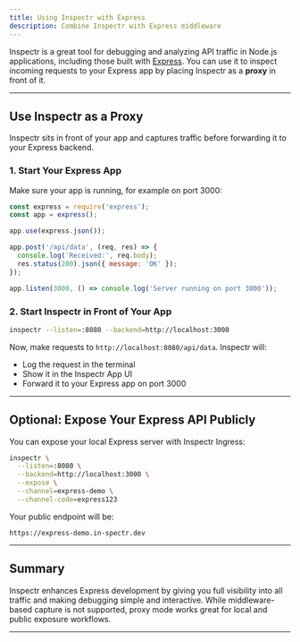 ```yaml
---
title: Using Inspectr with Express
description: Combine Inspectr with Express middleware
---
```



<FlowBase client:only="react" />

[//]: # (# Using Inspectr with Express)

Inspectr is a great tool for debugging and analyzing API traffic in Node.js applications, including those built with [Express](https://expressjs.com/). You can use it to inspect incoming requests to your Express app by placing Inspectr as a **proxy** in front of it.

---

## Use Inspectr as a Proxy

Inspectr sits in front of your app and captures traffic before forwarding it to your Express backend.

### 1. Start Your Express App

Make sure your app is running, for example on port 3000:

```js
const express = require('express');
const app = express();

app.use(express.json());

app.post('/api/data', (req, res) => {
  console.log('Received:', req.body);
  res.status(200).json({ message: 'OK' });
});

app.listen(3000, () => console.log('Server running on port 3000'));
```

### 2. Start Inspectr in Front of Your App

```bash
inspectr --listen=:8080 --backend=http://localhost:3000
```

Now, make requests to `http://localhost:8080/api/data`. Inspectr will:

* Log the request in the terminal
* Show it in the Inspectr App UI
* Forward it to your Express app on port 3000

---

## Optional: Expose Your Express API Publicly

<FlowIngress client:only="react" />

You can expose your local Express server with Inspectr Ingress:

```bash
inspectr \
  --listen=:8080 \
  --backend=http://localhost:3000 \
  --expose \
  --channel=express-demo \
  --channel-code=express123
```

Your public endpoint will be:

```
https://express-demo.in-spectr.dev
```

---

## Summary

Inspectr enhances Express development by giving you full visibility into all traffic and making debugging simple and interactive. While middleware-based capture is not supported, proxy mode works great for local and public exposure workflows.

---

[//]: # (## 📚 Related Topics)
[//]: # ()
[//]: # (* [Quick Start →]&#40;/getting-started/quick-start&#41;)
[//]: # (* [Exposing Publicly →]&#40;/exposing/exposing-publicly&#41;)
[//]: # (* [How Inspectr Works →]&#40;/core-concepts/how-it-works&#41;)
